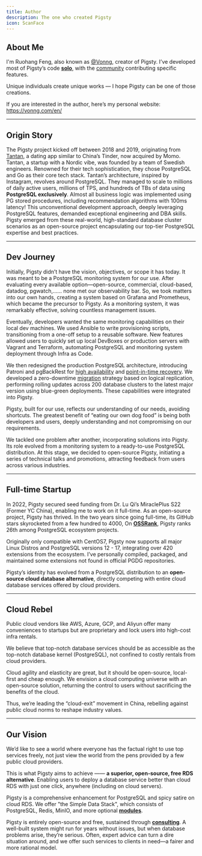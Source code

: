 ```yaml
---
title: Author
description: The one who created Pigsty
icon: ScanFace
---
```




## About Me

I'm Ruohang Feng, also known as [@Vonng](https://github.com/Vonng), creator of Pigsty.
I’ve developed most of Pigsty’s code [**solo**](https://github.com/pgsty/pigsty/pulse),
with the [community](https://github.com/pgsty/pigsty/graphs/contributors) contributing specific features.

Unique individuals create unique works — I hope Pigsty can be one of those creations.

If you are interested in the author, here’s my personal website: https://vonng.com/en/


-------

## Origin Story

The Pigsty project kicked off between 2018 and 2019, originating from [Tantan](https://tantanapp.com/en),
a dating app similar to China’s Tinder, now acquired by Momo.
Tantan, a startup with a Nordic vibe, was founded by a team of Swedish engineers.
Renowned for their tech sophistication, they chose PostgreSQL and Go as their core tech stack.
Tantan’s architecture, inspired by Instagram, revolves around PostgreSQL.
They managed to scale to millions of daily active users, millions of TPS, and hundreds of TBs of data using **PostgreSQL exclusively**.
Almost all business logic was implemented using PG stored procedures, including recommendation algorithms with 100ms latency!
This unconventional development approach, deeply leveraging PostgreSQL features,
demanded exceptional engineering and DBA skills. Pigsty emerged from these real-world,
high-standard database cluster scenarios as an open-source project encapsulating our top-tier PostgreSQL expertise and best practices.

------

## Dev Journey

Initially, Pigsty didn’t have the vision, objectives, or scope it has today.
It was meant to be a PostgreSQL monitoring system for our use.
After evaluating every available option—open-source, commercial, cloud-based, datadog, pgwatch,……
none met our observability bar. So, we took matters into our own hands, creating a system based on Grafana and Prometheus,
which became the precursor to Pigsty. As a monitoring system, it was remarkably effective, solving countless management issues.

Eventually, developers wanted the same monitoring capabilities on their local dev machines.
We used Ansible to write provisioning scripts, transitioning from a one-off setup to a reusable software.
New features allowed users to quickly set up local DevBoxes or production servers with Vagrant and Terraform,
automating PostgreSQL and monitoring system deployment through Infra as Code.

We then redesigned the production PostgreSQL architecture, introducing Patroni and pgBackRest
for [high availability](/docs/feat/ha) and [point-in-time recovery](/docs/feat/pitr).
We developed a zero-downtime [migration](/docs/pgsql/migration/) strategy based on logical replication,
performing rolling updates across 200 database clusters to the latest major version using blue-green deployments.
These capabilities were integrated into Pigsty.

Pigsty, built for our use, reflects our understanding of our needs, avoiding shortcuts.
The greatest benefit of “eating our own dog food” is being both developers and users,
deeply understanding and not compromising on our requirements.

We tackled one problem after another, incorporating solutions into Pigsty.
Its role evolved from a monitoring system to a ready-to-use PostgreSQL distribution.
At this stage, we decided to open-source Pigsty, initiating a series of technical talks and promotions,
attracting feedback from users across various industries.

------

## Full-time Startup

In 2022, Pigsty secured seed funding from Dr. Lu Qi’s MiraclePlus S22 (Former YC China),
enabling me to work on it full-time. As an open-source project, Pigsty has thrived.
In the two years since going full-time, its GitHub stars skyrocketed from a few hundred to 4000,
On [**OSSRank**](https://ossrank.com/cat/368-postgresql-extension?page=2), Pigsty ranks 26th among PostgreSQL ecosystem projects.

Originally only compatible with CentOS7, Pigsty now supports all major Linux Distros and PostgreSQL versions 12 - 17, integrating over 420 extensions from the ecosystem. I’ve personally compiled, packaged, and maintained some extensions not found in official PGDG repositories.

Pigsty’s identity has evolved from a PostgreSQL distribution to an **open-source cloud database alternative**, directly competing with entire cloud database services offered by cloud providers.

------

## Cloud Rebel

Public cloud vendors like AWS, Azure, GCP, and Aliyun offer many conveniences
to startups but are proprietary and lock users into high-cost infra rentals.

We believe that top-notch database services should be as accessible as the
top-notch database kernel (PostgreSQL), not confined to costly rentals from cloud providers.

Cloud agility and elasticity are great, but it should be open-source,
local-first and cheap enough. We envision a cloud computing universe with an open-source solution,
returning the control to users without sacrificing the benefits of the cloud.

Thus, we’re leading the “cloud-exit” movement in China,
rebelling against public cloud norms to reshape industry values.

------

## Our Vision

We’d like to see a world where everyone has the factual right to use top services freely,
not just view the world from the pens provided by a few public cloud providers.

This is what Pigsty aims to achieve —— **a superior, open-source, free RDS alternative**.
Enabling users to deploy a database service better than cloud RDS with just one click, anywhere (including on cloud servers).

Pigsty is a comprehensive enhancement for PostgreSQL and spicy satire on cloud RDS. We offer "the Simple Data Stack",
which consists of PostgreSQL, Redis, MinIO, and more optional [**modules**](/docs/intro/module).

Pigsty is entirely open-source and free, sustained through [**consulting**](/docs/about/service).
A well-built system might run for years without issues, but when database problems arise, they’re serious.
Often, expert advice can turn a dire situation around, and we offer such services to clients in need—a fairer and more rational model.

